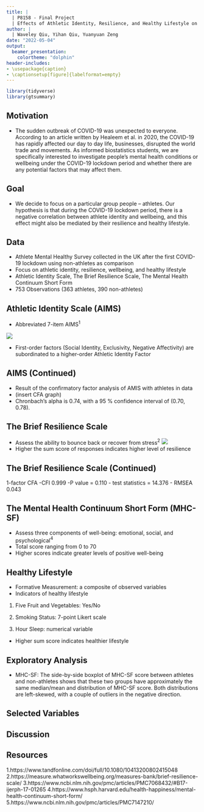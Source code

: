 ```yaml
---
title: |
  | P8158 - Final Project
  | Effects of Athletic Identity, Resilience, and Healthy Lifestyle on Emotional Well-being during COVID-19
author: |
  | Waveley Qiu, Yihan Qiu, Yuanyuan Zeng
date: "2022-05-04"
output:
  beamer_presentation:
    colortheme: "dolphin"
header-includes:
- \usepackage{caption}
- \captionsetup[figure]{labelformat=empty}
---
```


```r
library(tidyverse)
library(gtsummary)
```

## Motivation
- The sudden outbreak of COVID-19 was unexpected to everyone. According to an article written by Healeem et al. in 2020, the COVID-19 has rapidly affected our day to day life, businesses, disrupted the world trade and movements. As informed biostatistics students, we are specifically interested to investigate people's mental health conditions or wellbeing under the COVID-19 lockdown period and whether there are any potential factors that may affect them.


## Goal
- We decide to focus on a particular group people -- athletes. Our hypothesis is that during the COVID-19 lockdown period, there is a negative correlation between athlete identity and wellbeing, and this effect might also be mediated by their resilience and healthy lifestyle.

## Data 
- Athlete Mental Healthy Survey collected in the UK after the first COVID-19 lockdown using non-athletes as comparison
- Focus on athletic identity, resilience, wellbeing, and healthy lifestyle
- Athletic Identity Scale, The Brief Resilience Scale, The Mental Health Continuum Short Form
- 753 Observations (363 athletes, 390 non-athletes) 

## Athletic Identity Scale (AIMS)
- Abbreviated 7-item AIMS$^1$

![](data/AIMS.png)

- First-order factors (Social Identity, Exclusivity, Negative Affectivity) are subordinated to a higher-order Athletic Identity Factor

## AIMS (Continued)
- Result of the confirmatory factor analysis of AMIS with athletes in data
- (insert CFA graph)
- Chronbach's alpha is 0.74, with a 95 \% confidence interval of (0.70, 0.78).

## The Brief Resilience Scale
- Assess the ability to bounce back or recover from stress$^2$
![](data/resilience scale.png)
- Higher the sum score of responses indicates higher level of resilience

## The Brief Resilience Scale (Continued)
1-factor CFA
-CFI 0.999
-P value = 0.110
- test statistics = 14.376
- RMSEA 0.043

## The Mental Health Continuum Short Form (MHC-SF)
- Assess three components of well-being: emotional, social, and psychological$^4$
- Total score ranging from 0 to 70
- Higher scores indicate greater levels of positive well-being

## Healthy Lifestyle
- Formative Measurement: a composite of observed variables
- Indicators of healthy lifestyle

1. Five Fruit and Vegetables: Yes/No

2. Smoking Status: 7-point Likert scale

3. Hour Sleep: numerical variable

- Higher sum score indicates healthier lifestyle

## Exploratory Analysis

- MHC-SF:
The side-by-side boxplot of MHC-SF score between athletes and non-athletes shows that these two groups have approximately the same median/mean and distribution of MHC-SF score. Both distributions are left-skewed, with a couple of outliers in the negative direction.

## Selected Variables

## Discussion 


## Resources 
1.https://www.tandfonline.com/doi/full/10.1080/10413200802415048
2.https://measure.whatworkswellbeing.org/measures-bank/brief-resilience-scale/
3.https://www.ncbi.nlm.nih.gov/pmc/articles/PMC7068432/#B17-ijerph-17-01265
4.https://www.hsph.harvard.edu/health-happiness/mental-health-continuum-short-form/
5.https://www.ncbi.nlm.nih.gov/pmc/articles/PMC7147210/
